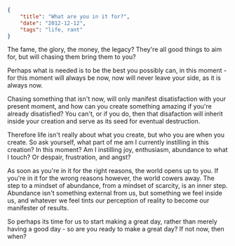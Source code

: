```json
{
	"title": "What are you in it for?",
	"date": "2012-12-12",
	"tags": "life, rant"
}
```

The fame, the glory, the money, the legacy? They're all good things to aim for, but will chasing them bring them to you?

Perhaps what is needed is to be the best you possibly can, in this moment - for this moment will always be now, now will never leave your side, as it is always now.

Chasing something that isn't now, will only manifest disatisfaction with your present moment, and how can you create something amazing if you're already disatisfied? You can't, or if you do, then that disafaction will inherit inside your creation and serve as its seed for eventual destruction.

Therefore life isn't really about what you create, but who you are when you create. So ask yourself, what part of me am I currently instilling in this creation? In this moment? Am I instilling joy, enthusiasm, abundance to what I touch? Or despair, frustration, and angst?

As soon as you're in it for the right reasons, the world opens up to you. If you're in it for the wrong reasons however, the world cowers away. The step to a mindset of abundance, from a mindset of scarcity, is an inner step. Abundance isn't something external from us, but something we feel inside us, and whatever we feel tints our perception of reality to become our manifester of results.

So perhaps its time for us to start making a great day, rather than merely having a good day - so are you ready to make a great day? If not now, then when?
